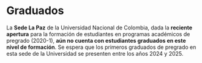 # Graduados {#Grad}

La **Sede La Paz** de la Universidad Nacional de Colombia, dada la **reciente apertura** para la formación de estudiantes en programas académicos de pregrado (2020-1), **aún no cuenta con estudiantes graduados en este nivel de formación**. Se espera que los primeros graduados de pregrado en esta sede de la Universidad se presenten entre los años 2024 y 2025.


<!-- Este capítulo presenta el consolidado de las principales características asociadas a la información estadística oficial de los estudiantes graduados en pregrado y postgrado en la Sede La Paz de la Universidad Nacional de Colombia.  -->

<!-- El proceso de formación en pregrado en la Sede La Paz se da a la luz de los lineamientos definidos en el Programa Especial de Admisión y Movilidad Académica [PEAMA](#peama). Los aspirantes admitidos a pregrado en la Sede La Paz cursan la fase inicial de su proceso de formación en la Sede y posteriormente realizan la fase de movilidad en una de las sedes andinas de la Universidad Nacional de Colombia (Bogotá, Medellín, Manizales o Plamira) en donde, además de cursar buena parte de su proceso de formación, reciben su título de pregrado. Los estudiantes graduados en pregrado de la Sede La Paz y que hacen parte del presente capítulo, por lo antes expuesto, corresponde a aquellos que ingresaron a esta Sede a través del programa [PEAMA](#peama) y que posteriormente se graduaron en una de las sedes andinas de la Universidad. En contraste, la formación postgradual en la Sede La Paz se da a través de programas propios; es decir, los estudiantes graduados en este nivel de formación cursaron la totalidad de sus estudios en la Sede. -->

<!-- A continuación, se presenta una breve descripción de las secciones que hacen parte de este capítulo así como la ubicación del sitio web en donde se presentan las definiciones, los estándares y las codificaciones/clasificaciones que hacen parte de la información acá contenida (*metadatos*) y cuya exploración y lectura, sin duda, facilitará el entendimiento de las cifras asociadas a las poblaciones de graduados en esta sede de la Universidad.  -->


<!-- <h3>**Secciones**</h3>  -->


<!-- * [Graduados en pregrado](#GraPre): contiene la información oficial del total de graduados en pregrado en la Sede La Paz de la Universidad Nacional de Colombia y que se incribieron, fueron admitidos y cursaron su proceso de formación a través del Programa Especial de Admisión y Movilidad Académica [PEAMA](#peama). -->

<!-- * [Graduados en postgrado](#GraPos): contiene la información oficial del total de graduados en los programas de postgrado adscritos a la Sede La Paz de la Universidad Nacional de Colombia. -->


<!-- <h3>**Metadatos**</h3> -->

<!-- La construcción de las cifras oficiales de graduados en la Sede La Paz, las definiciones que hacen parte de estas así como las codificaciones y clasificaciones aquí empleadas se encuentran contenidas en la sección **Graduados** del capítulo de *Metadatos* de las cifras oficiales generales que hacen parte de la página de [estadísticas](http://estadisticas.unal.edu.co/home/) de la Universidad Nacional de Colombia. Invitamos a los lectores a explorar y conocer estos metadatos los cuales, además de orientar y facilitar el entendimiento de la información acá expuesta, se encuentran disponibles en el siguiente enlace. -->

<!-- * [Metadatos Cifras Oficiales Universidad Nacional de Colombia](http://estadisticas.unal.edu.co/menu-principal/cifras-generales/metadatos/cifras-generales/) -->


<!-- ## Graduados en pregrado {#GraPre} -->

<!-- A continuación, se presentan las principales características asociadas a los estudiantes graduados en pregrado de la **Sede La Paz** de la Universidad Nacional de Colombia. En específico, se presenta la evolución histórica de los graduados de pregrado desde diferentes perspectivas: general, sede andina de graduación, sexo, grupos de edad, estrato socioeconómico, departamentos y municipios de nacimiento y características de la sede de graduación de estos (sede andina, facultad y programas académicos). Para cada una de las variables analizadas se presenta la evolución histórica (*serie de tiempo*) así como el comportamiento actual (*estado actual*) derivado de las últimas mediciones disponibles. -->

<!-- ### Evolución Histórica -->

<!-- A continuación, la Figura \@ref(fig:F1GraPre), presenta la evolución histórica -*desde el periodo 20131*-, del total de  graduados de pregrado en la Sede. -->

<!-- ```{r F1GraPre, fig.cap='Fuente: Dirección Nacional de Planeación y Estadística con base en información de la Secretaría General'} -->
<!-- SERIE_GRA_PRE -->
<!-- ``` -->
<!-- <br> -->

<!-- ### Información por sede andina -->

<!-- A continuación, las figuras \@ref(fig:F2GraPre) y \@ref(fig:F3GraPre) presentan, respectivamente, la evolución histórica y el comportamiento actual del total de graduados en pregrado según la sede andina de graduación (Bogotá, Medellín, Manizales o palmira). -->

<!-- ```{r F2GraPre, fig.cap='Fuente: Dirección Nacional de Planeación y Estadística con base en información de la Secretaría General'} -->
<!-- SEDE_ANDINA_SERIE_GRA_PRE  -->
<!-- ``` -->
<!-- <br> -->
<!-- ```{r F3GraPre, fig.cap='Fuente: Dirección Nacional de Planeación y Estadística con base en información de la Secretaría General'} -->
<!-- SEDE_ANDINA_ACTUAL_GRA_PRE -->
<!-- ``` -->
<!-- <br> -->

<!-- ### Información por sexo  -->

<!-- A continuación, las figuras \@ref(fig:F4GraPre) y \@ref(fig:F5GraPre) presentan, respectivamente, la evolución histórica y el comportamiento actual del total de graduados en pregrado según el sexo biológico. -->

<!-- ```{r F4GraPre, fig.cap='Fuente: Dirección Nacional de Planeación y Estadística con base en información de la Secretaría General'} -->
<!-- SEXO_SERIE_GRA_PRE -->
<!-- ``` -->
<!-- <br> -->
<!-- ```{r F5GraPre, fig.cap='Fuente: Dirección Nacional de Planeación y Estadística con base en información de la Secretaría General'} -->
<!-- SEXO_ACTUAL_GRA_PRE -->
<!-- ``` -->
<!-- <br> -->

<!-- ### Información por edad -->

<!-- A continuación, las figuras \@ref(fig:F6GraPre) y \@ref(fig:F7GraPre) presentan, respectivamente, la evolución histórica y el comportamiento actual del total de graduados en pregrado según grupos de edad. -->

<!-- ```{r F6GraPre, fig.cap='Fuente: Dirección Nacional de Planeación y Estadística con base en información de la Secretaría General'} -->
<!-- EDAD_SERIE_GRA_PRE  -->
<!-- ``` -->
<!-- <br> -->
<!-- ```{r F7GraPre, fig.cap='Fuente: Dirección Nacional de Planeación y Estadística con base en información de la Secretaría General'} -->
<!-- EDAD_ACTUAL_GRA_PRE -->
<!-- ``` -->
<!-- <br> -->


<!-- ### Información por estrato -->

<!-- A continuación, las figuras \@ref(fig:F8GraPre) y \@ref(fig:F9GraPre) presentan, respectivamente, la evolución histórica y el comportamiento actual del total de graduados en pregrado según el estrato socioeconómico. -->

<!-- ```{r F8GraPre, fig.cap='Fuente: Dirección Nacional de Planeación y Estadística con base en información de la Secretaría General'} -->
<!-- ESTRATO_SERIE_GRA_PRE  -->
<!-- ``` -->
<!-- <br> -->
<!-- ```{r F9GraPre, fig.cap='Fuente: Dirección Nacional de Planeación y Estadística con base en información de la Secretaría General'} -->
<!-- ESTRATO_ACTUAL_GRA_PRE  -->
<!-- ``` -->
<!-- <br> -->

<!-- ### Tablas cifras agregadas  -->

<!-- A continuación se presentan, a través de tablas, los agregados/consolidados históricos del total de graduados en pregrado de la **Sede La Paz** por departamentos y municipios de nacimiento así como las sedes andinas (Bogotá, Medellín, Manizales y Palmira), las facultades y los programas académicos de los que estos egresaron. -->

<!-- Los interesados en *imprimir*, *copiar* o *descargar* estas cifras, pueden hacerlo a través de las múltiples opciones que se ofrecen en la parte superior izquierda de cada una de las tablas (Copiar, CSV, Excel, PDF e Imprimir). Así mismo, estas tablas permiten filtrar los resultados por aquellas variables de interés. -->

<!-- #### Departamentos y municipios de nacimiento -->

<!-- A continuación, la Tabla \@ref(fig:F10GraPre) presenta los acumulados **históricos**, por **años y semestres**, en la **Sede La Paz**, de los estudiantes graduados en pregrado por departamentos y municipios de nacimiento.  -->

<!-- ```{r F10GraPre, fig.cap='Fuente: Dirección Nacional de Planeación y Estadística con base en información de la Secretaría General'} -->
<!-- TABLA_MUNICIPIOS_GRA_PRE -->
<!-- ``` -->

<!-- #### Sedes andinas y programas académicos de graduación -->

<!-- A continuación, la Tabla \@ref(fig:F11GraPre) presenta los acumulados **históricos**, por **años y semestres**, en la **Sede La Paz**, de los estudiantes graduados en pregrado por sedes andinas, facultades y programas académicos de graduación.  -->

<!-- ```{r F11GraPre, fig.cap='Fuente: Dirección Nacional de Planeación y Estadística con base en información de la Secretaría General'} -->
<!-- TABLA_CARRERAS_GRA_PRE  -->
<!-- ``` -->

<!-- ## Graduados en Postgrado {#GraPos} -->

<!-- A continuación, se presentan las principales características asociadas a los estudiantes graduados en postgrado de la **Sede La Paz** de la Universidad Nacional de Colombia. En específico, se presenta la evolución histórica de los graduados en postgrado desde diferentes perspectivas: general, sexo, grupos de edad, departamentos y municipios de nacimiento y las modalidades de formación y programas académicos de egreso de los mismos. Para cada una de las variables analizadas se presenta la evolución histórica (*serie de tiempo*) así como el comportamiento actual (*estado actual*) derivado de las últimas mediciones disponibles. -->

<!-- <br> -->
<!-- <blockquote> -->
<!-- <p><strong><p style="color:red;">Nota: Número de graduados en postgrado </p></strong><br> -->
<!-- El número de graduados de postgrado en la Sede La Paz de la Universidad es bajo o cero para algunos periodos. Este hecho implica leer con precaución las frecuencias relativas (porcentajes) presentes en algunos de los resultados que se presentan a continuación. Estos, por por los bajos tamaños poblacionales existentes, son altamentente inestables/volátiles. -->
<!-- </p> -->
<!-- </blockquote> -->
<!-- <br> -->

<!-- ### Evolución Histórica -->

<!-- A continuación, la Figura \@ref(fig:F1GraPos), presenta la evolución histórica -*desde el periodo 20091*-, del total de graduados en postgrado en la **Sede La Paz**. -->

<!-- ```{r F1GraPos, fig.cap='Fuente: Dirección Nacional de Planeación y Estadística con base en información de la Secretaría General'} -->
<!-- EVOLUCION_SERIE_GRA_POS -->
<!-- ``` -->
<!-- <br> -->

<!-- ### Información por sexo  -->

<!-- A continuación, las figuras \@ref(fig:F2GraPos) y \@ref(fig:F3GraPos) presentan, respectivamente, la evolución histórica y el comportamiento actual del total de graduados en postgrado según el sexo biológico. -->

<!-- ```{r F2GraPos, fig.cap='Fuente: Dirección Nacional de Planeación y Estadística con base en información de la Secretaría General'} -->
<!-- SEXO_SERIE_GRA_POS -->
<!-- ``` -->
<!-- <br> -->
<!-- ```{r F3GraPos, fig.cap='Fuente: Dirección Nacional de Planeación y Estadística con base en información de la Secretaría General'} -->
<!-- SEXO_ACTUAL_GRA_POS -->
<!-- ``` -->
<!-- <br> -->

<!-- ### Información por edad -->

<!-- A continuación, las figuras \@ref(fig:F4GraPos) y \@ref(fig:F5GraPos) presentan, respectivamente, la evolución histórica y el comportamiento actual del total de graduados en postgrado según grupos de edad. -->

<!-- ```{r F4GraPos, fig.cap='Fuente: Dirección Nacional de Planeación y Estadística con base en información de la Secretaría General'} -->
<!-- CAT_EDAD_SERIE_GRA_POS  -->
<!-- ``` -->
<!-- <br> -->
<!-- ```{r F5GraPos, fig.cap='Fuente: Dirección Nacional de Planeación y Estadística con base en información de la Secretaría General'} -->
<!-- CAT_EDAD_ACTUAL_GRA_POS -->
<!-- ``` -->
<!-- <br> -->

<!-- ### Tablas cifras agregadas  -->

<!-- A continuación se presentan, a través de tablas, los agregados/consolidados históricos del total de graduados en postgrado de la **Sede La Paz** por departamentos y municipios de nacimiento así como las modalidades de formación y los programas académicos de los que estos egresaron. -->

<!-- Los interesados en *imprimir*, *copiar* o *descargar* estas cifras, pueden hacerlo a través de las múltiples opciones que se ofrecen en la parte superior izquierda de cada una de las tablas (Copiar, CSV, Excel, PDF e Imprimir). Así mismo, estas tablas permiten filtrar los resultados por aquellas variables de interés. -->

<!-- #### Departamentos y municipios de nacimiento -->

<!-- A continuación, la Tabla \@ref(fig:F6GraPos) presenta los acumulados **históricos**, por **años y semestres**, en la **Sede La Paz**, de los estudiantes graduados en postgrado por departamentos y municipios de nacimiento.  -->

<!-- ```{r F6GraPos, fig.cap='Fuente: Dirección Nacional de Planeación y Estadística con base en información de la Secretaría General'} -->
<!-- TABLA_MUNICIPIOS_GRA_POS -->
<!-- ``` -->

<!-- #### Modalidad y programas académicos de graduación -->

<!-- A continuación, la Tabla \@ref(fig:F7GraPos) presenta los acumulados **históricos**, por **años y semestres**, en la **Sede La Paz**, de los estudiantes graduados en postgrado por modalidades de formación y programas académicos de graduación.  -->

<!-- ```{r F7GraPos, fig.cap='Fuente: Dirección Nacional de Planeación y Estadística con base en información de la Secretaría General'} -->
<!-- TABLA_CARRERAS_GRA_POS -->
<!-- ``` -->



